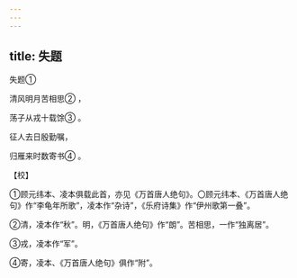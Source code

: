 ```yaml
---
---
---
```

title: 失题
---



失题①


清风明月苦相思② ，

荡子从戎十载馀③ 。

征人去日殷勤嘱，

归雁来时数寄书④ 。

【校】

①顾元纬本、凌本俱载此首，亦见《万首唐人绝句》。〇顾元纬本、《万首唐人绝句》作“李龟年所歌”，凌本作“杂诗”，《乐府诗集》作“伊州歌第一叠”。

②清，凌本作“秋”。明，《万首唐人绝句》作“朗”。苦相思，一作“独离居”。

③戎，凌本作“军”。

④寄，凌本、《万首唐人绝句》俱作“附”。